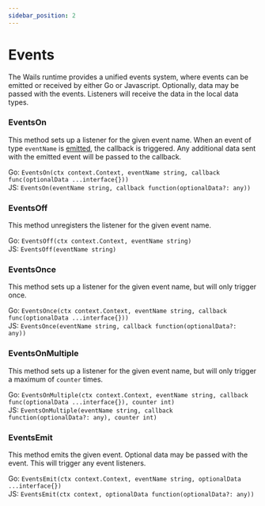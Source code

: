 ```yaml
---
sidebar_position: 2
---
```


# Events

The Wails runtime provides a unified events system, where events can be emitted or received by either Go or Javascript.
Optionally, data may be passed with the events. Listeners will receive the data in the local data types.

### EventsOn

This method sets up a listener for the given event name. When an event of type `eventName` is [emitted](#EventsEmit),
the callback is triggered. Any additional data sent with the emitted event will be passed to the callback.

Go: `EventsOn(ctx context.Context, eventName string, callback func(optionalData ...interface{}))`<br/>
JS: `EventsOn(eventName string, callback function(optionalData?: any))`

### EventsOff

This method unregisters the listener for the given event name.

Go: `EventsOff(ctx context.Context, eventName string)`<br/>
JS: `EventsOff(eventName string)`

### EventsOnce

This method sets up a listener for the given event name, but will only trigger once.

Go: `EventsOnce(ctx context.Context, eventName string, callback func(optionalData ...interface{}))`<br/>
JS: `EventsOnce(eventName string, callback function(optionalData?: any))`

### EventsOnMultiple

This method sets up a listener for the given event name, but will only trigger a maximum of `counter` times.

Go: `EventsOnMultiple(ctx context.Context, eventName string, callback func(optionalData ...interface{}), counter int)`<br/>
JS: `EventsOnMultiple(eventName string, callback function(optionalData?: any), counter int)`

### EventsEmit

This method emits the given event. Optional data may be passed with the event. This will trigger any event listeners.

Go: `EventsEmit(ctx context.Context, eventName string, optionalData ...interface{})`<br/>
JS: `EventsEmit(ctx context, optionalData function(optionalData?: any))`

